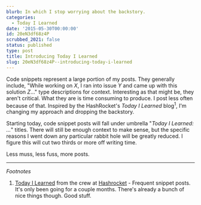 ```yaml
---
blurb: In which I stop worrying about the backstory.
categories:
  - Today I Learned
date: '2015-05-30T00:00:00'
id: 20eN3df68z4P
scrubbed_2021: false
status: published
type: post
title: Introducing Today I Learned
slug: 20eN3df68z4P--introducing-today-i-learned
---
```


Code snippets represent a large portion of my posts. They generally include, "While working on _X_, I ran into issue _Y_ and came up with this solution _Z_..." type descriptions for context. Interesting as that might be, they aren't critical. What they are is time consuming to produce. I post less often because of that. Inspired by the HashRocket's _Today I Learned_ blog<sup>1</sup>, I'm changing my approach and dropping the backstory. 

Starting today, code snippet posts will fall under umbrella "_Today I Learned: ..._" titles. There will still be enough context to make sense, but the specific reasons I went down any particular rabbit hole will be greatly reduced. I figure this will cut two thirds or more off writing time.

Less muss, less fuss, more posts. 

---


_Footnotes_

1. [Today I Learned](http://til.hashrocket.com) from the crew at [Hashrocket](http://hashrocket.com) - Frequent snippet posts. It's only been going for a couple months. There's already a bunch of nice things though. Good stuff.
